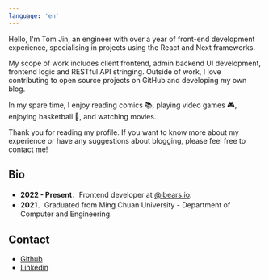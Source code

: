 ```yaml
---
language: 'en'
---
```

Hello, I'm Tom Jin, an engineer with over a year of front-end development experience, specialising in projects using the React and Next frameworks.

My scope of work includes client frontend, admin backend UI development, frontend logic and RESTful API stringing. Outside of work, I love contributing to open source projects on GitHub and developing my own blog.

In my spare time, I enjoy reading comics 📚, playing video games 🎮, enjoying basketball 🏀, and watching movies.

Thank you for reading my profile. If you want to know more about my experience or have any suggestions about blogging, please feel free to contact me!

## Bio
- **2022 - Present**．Frontend developer at [@ibears.io](https://ibears.io/).
- **2021**．Graduated from Ming Chuan University - Department of Computer and Engineering.

## Contact
- [Github](https://github.com/tommm2)
- [Linkedin](https://www.linkedin.com/in/jinrup/)
